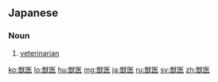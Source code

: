 ==Japanese==
{{ja-kanjitab|じゅう|い|yomi=o}}

===Noun===
{{ja-noun|じゅうい}}

# [[veterinarian]]

[[ko:獣医]]
[[lo:獣医]]
[[hu:獣医]]
[[mg:獣医]]
[[ja:獣医]]
[[ru:獣医]]
[[sv:獣医]]
[[zh:獣医]]